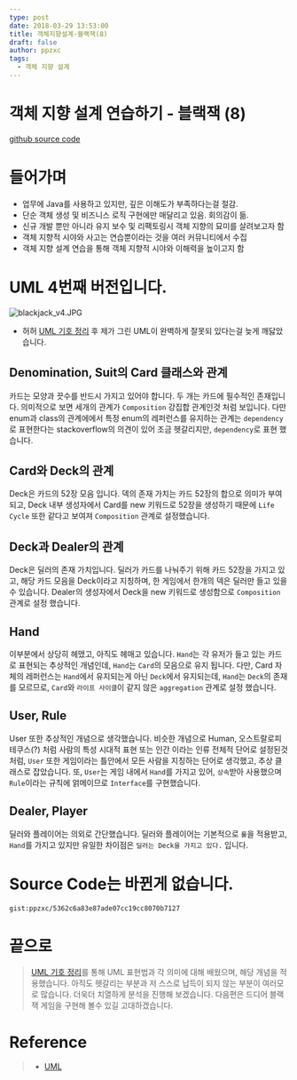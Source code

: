 ```yaml
---
type: post
date: 2018-03-29 13:53:00
title: 객체지향설계-블랙잭(8)
draft: false
author: ppzxc
tags:
  - 객체 지향 설계
---
```


# 객체 지향 설계 연습하기 - 블랙잭 (8)

[github source code](https://github.com/JungHa-Cho/BlackJack)

# 들어가며

- 업무에 Java를 사용하고 있지만, 깊은 이해도가 부족하다는걸 절감.
- 단순 객체 생성 및 비즈니스 로직 구현에만 매달리고 있음. 회의감이 듦.
- 신규 개발 뿐만 아니라 유지 보수 및 리팩토링시 객체 지향의 묘미를 살려보고자 함
- 객체 지향적 시야와 사고는 연습뿐이라는 것을 여러 커뮤니티에서 수집
- 객체 지향 설계 연습을 통해 객체 지향적 시야와 이해력을 높이고지 함

# UML 4번째 버전입니다.

![blackjack_v4.JPG](../images/blackjack_v4.JPG)

- 허허 [UML 기호 정리](https://jungha-cho.github.io/2018/03/29/UML-%EA%B8%B0%ED%98%B8-%EC%A0%95%EB%A6%AC/) 후 제가 그린 UML이 완벽하게 잘못되 있다는걸 늦게 깨닳았습니다.

## Denomination, Suit의 Card 클래스와 관계

카드는 모양과 끗수를 반드시 가지고 있어야 합니다. 두 개는 카드에 필수적인 존재입니다. 의미적으로 보면 세개의 관계가 `Composition` 강집합 관계인것 처럼 보입니다. 다만 enum과 class의 관계에에서 특정 enum의 레퍼런스를 유지하는 관계는 `dependency`로 표현한다는 stackoverflow의 의견이 있어 조금 헷갈리지만, `dependency`로 표현 했습니다.

## Card와 Deck의 관계

Deck은 카드의 52장 모음 입니다. 덱의 존재 가치는 카드 52장의 합으로 의미가 부여되고, Deck 내부 생성자에서 Card를 new 키워드로 52장을 생성하기 때문에 `Life Cycle` 또한 같다고 보여져 `Composition` 관계로 설정했습니다.

## Deck과 Dealer의 관계

Deck은 딜러의 존재 가치입니다. 딜러가 카드를 나눠주기 위해 카드 52장을 가지고 있고, 해당 카드 모음을 Deck이라고 지칭하며, 한 게임에서 한개의 덱은 딜러만 들고 있을수 있습니다. Dealer의 생성자에서 Deck을 new 키워드로 생성함으로 `Composition` 관계로 설정 했습니다.

## Hand

이부분에서 상당히 헤맸고, 아직도 헤매고 있습니다. `Hand`는 각 유저가 들고 있는 카드로 표현되는 추상적인 개념인데, `Hand`는 `Card`의 모음으로 유지 됩니다. 다만, Card 자체의 레퍼런스는 `Hand`에서 유지되는게 아닌 `Deck`에서 유지되는데, `Hand`는 `Deck`의 존재를 모르므로, `Card`와 `라이프 사이클`이 같지 않은 `aggregation` 관계로 설정 했습니다.

## User, Rule

User 또한 추상적인 개념으로 생각했습니다. 비슷한 개념으로 Human, 오스트랄로피테쿠스(?) 처럼 사람의 특성 시대적 표현 또는 인간 이라는 인류 전체적 단어로 설정된것 처럼, `User` 또한 게임이라는 틀안에서 모든 사람을 지칭하는 단어로 생각했고, 추상 클래스로 잡았습니다. 또, `User`는 게임 내에서 `Hand`를 가지고 있어, `상속`받아 사용했으며 `Rule`이라는 규칙에 얽메이므로 `Interface`를 구현했습니다.

## Dealer, Player

딜러와 플레이어는 의외로 간단했습니다. 딜러와 플레이어는 기본적으로 `룰`을 적용받고, `Hand`를 가지고 있지만 유일한 차이점은 `딜러는 Deck을 가지고 있다.` 입니다.

# Source Code는 바뀐게 없습니다.

`gist:ppzxc/5362c6a83e87ade07cc19cc8070b7127`

# 끝으로

> [UML 기호 정리](https://jungha-cho.github.io/2018/03/29/UML-%EA%B8%B0%ED%98%B8-%EC%A0%95%EB%A6%AC/)를 통해 UML 표현법과 각 의미에 대해 배웠으며, 해당 개념을 적용했습니다.
> 아직도 헷갈리는 부분과 저 스스로 납득이 되지 않는 부분이 여러모로 많습니다.
> 더욱더 치열하게 분석을 진행해 보겠습니다.
> 다음편은 드디어 블랙잭 게임을 구현해 볼수 있길 고대하겠습니다.

# Reference

> - [UML](http://geniusduck.tistory.com/entry/UML-%EA%B8%B0%EB%B3%B8%ED%8E%B8-%EA%B8%B0%EB%B3%B8-%ED%91%9C%EA%B8%B0-%ED%98%95%EC%8B%9D-%EB%B0%8F-%EA%B4%80%EA%B3%84%ED%91%9C%ED%98%84%EB%B2%95)
